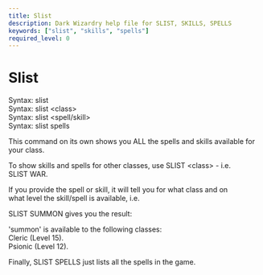 ```yaml
---
title: Slist
description: Dark Wizardry help file for SLIST, SKILLS, SPELLS
keywords: ["slist", "skills", "spells"]
required_level: 0
---
```


# Slist

Syntax: slist  
Syntax: slist \<class\>  
Syntax: slist \<spell/skill\>  
Syntax: slist spells  

This command on its own shows you ALL the spells and skills available for  
your class.  

To show skills and spells for other classes, use SLIST \<class\> - i.e.  
SLIST WAR.  

If you provide the spell or skill, it will tell you for what class and on  
what level the skill/spell is available, i.e.  

SLIST SUMMON gives you the result:  

'summon' is available to the following classes:  
Cleric (Level 15).  
Psionic (Level 12).  

Finally, SLIST SPELLS just lists all the spells in the game.
